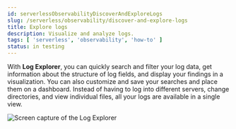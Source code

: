 ```yaml
---
id: serverlessObservabilityDiscoverAndExploreLogs
slug: /serverless/observability/discover-and-explore-logs
title: Explore logs
description: Visualize and analyze logs.
tags: [ 'serverless', 'observability', 'how-to' ]
status: in testing
---
```



With **Log Explorer**, you can quickly search and filter your log data, get information about the structure of log fields, and display your findings in a visualization.
You can also customize and save your searches and place them on a dashboard.
Instead of having to log into different servers, change directories, and view individual files, all your logs are available in a single view.

![Screen capture of the Log Explorer](../images/log-explorer.png)

<Feedback slug="/serverless/observability/discover-and-explore-logs" />
